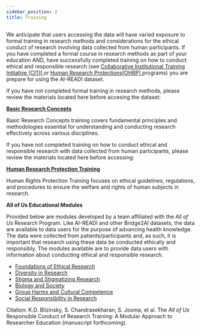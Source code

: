 ```yaml
---
sidebar_position: 2
title: Training
---
```


We anticipate that users accessing the data will have varied exposure to formal training in research methods and considerations for the ethical conduct of research involving data collected from human participants. If you have completed a formal course in research methods as part of your education AND, have successfully completed training on how to conduct ethical and responsible research (see [Collaborative Institutional Training Initiative [CITI] ](https://about.citiprogram.org/) or [Human Research Protections[OHRP] ](https://www.hhs.gov/ohrp/education-and-outreach/human-research-protection-training/index.html) programs) you are prepare for using the AI-READI dataset.

If you have not completed formal training in research methods, please review the materials located here before accesing the dataset:

[**Basic Research Concepts**](https://ori.hhs.gov/basic-research-concepts-brc)

Basic Research Concepts training covers fundamental principles and methodologies essential for understanding and conducting research effectively across various disciplines.

If you have not completed training on how to conduct ethical and responsible research with data collected from human participants, please review the materials located here before accessing:

[**Human Research Protection Training**](https://www.hhs.gov/ohrp/education-and-outreach/human-research-protection-training/human-research-protection-foundational-training/index.html)

Human Rights Protection Training focuses on ethical guidelines, regulations, and procedures to ensure the welfare and rights of human subjects in research.

**All of Us Educational Modules**

Provided below are modules developed by a team affiliated with the _All of Us_ Research Program. Like AI-READI and other Bridge2AI datasets, the data are available to data users for the purpose of advancing health knowledge. The data were collected from patients/participants and, as such, it is important that research using these data be conducted ethically and responsibly. The modules available are to provide data users with information about conducting ethical and responsible research.

  * [Foundations of Ethical Research](https://urldefense.com/v3/__https:/drive.google.com/file/d/1zXJ2CAwot5II_OBHo7SAiKS97LwafEYO/view?usp=sharing__;!!LLK065n_VXAQ!h6Ne2-XF6OeLEiDlo62Hu_9nIVCyzqzrIsz6sSuqS7BEC30vDhxwk-1VMaEgt3zkdCYvpGdNHZ4uuuU0FIZW0WxQDh7ZYA$)
  * [Diversity in Research](https://urldefense.com/v3/__https:/drive.google.com/file/d/1qfiGVK56nW1DcbWPVGbQRH1SXq2ifFGE/view?usp=sharing__;!!LLK065n_VXAQ!h6Ne2-XF6OeLEiDlo62Hu_9nIVCyzqzrIsz6sSuqS7BEC30vDhxwk-1VMaEgt3zkdCYvpGdNHZ4uuuU0FIZW0WzEnNIQMw$)
  * [Stigma and Stigmatizing Research](https://urldefense.com/v3/__https:/drive.google.com/file/d/1SjZzgzcXz0f6_AwhiANtACEfrPyBF7E3/view?usp=sharing__;!!LLK065n_VXAQ!h6Ne2-XF6OeLEiDlo62Hu_9nIVCyzqzrIsz6sSuqS7BEC30vDhxwk-1VMaEgt3zkdCYvpGdNHZ4uuuU0FIZW0WwCbI9IEw$)
  * [Biology and Society](https://urldefense.com/v3/__https:/drive.google.com/file/d/10TGXT1bZSaDaOGvmQ43vTV9cx2WtMdIa/view?usp=sharing__;!!LLK065n_VXAQ!h6Ne2-XF6OeLEiDlo62Hu_9nIVCyzqzrIsz6sSuqS7BEC30vDhxwk-1VMaEgt3zkdCYvpGdNHZ4uuuU0FIZW0WxuG_vvyA$)
  * [Group Harms and Cultural Competence](https://urldefense.com/v3/__https:/drive.google.com/file/d/1x9Dm0LCjSlJYg9MwUaG3cHW9gV26RZie/view?usp=sharing__;!!LLK065n_VXAQ!h6Ne2-XF6OeLEiDlo62Hu_9nIVCyzqzrIsz6sSuqS7BEC30vDhxwk-1VMaEgt3zkdCYvpGdNHZ4uuuU0FIZW0Wx7KQbB-w$)
  * [Social Responsibility in Research](https://urldefense.com/v3/__https:/drive.google.com/file/d/1yLBzmhGwuq6hTtgnWGSf6-CwHlxmE7r5/view?usp=sharing__;!!LLK065n_VXAQ!h6Ne2-XF6OeLEiDlo62Hu_9nIVCyzqzrIsz6sSuqS7BEC30vDhxwk-1VMaEgt3zkdCYvpGdNHZ4uuuU0FIZW0Wx4CMFf_w$)



Citation: K.D. Blizinsky, S. Chandrasekharan, S. Jooma, et al. The _All of Us_ Responsible Conduct of Research Training: A Modular Approach to Researcher Education (manuscript forthcoming).






<PageFeedback />
